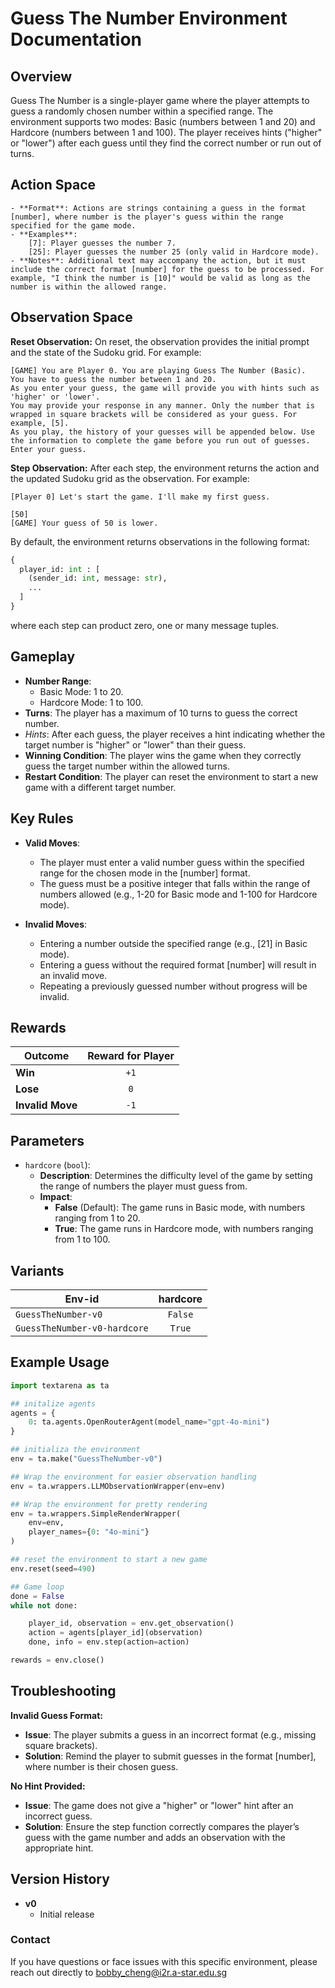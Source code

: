 # Guess The Number Environment Documentation

## Overview

Guess The Number is a single-player game where the player attempts to guess a randomly chosen number within a specified range. The environment supports two modes: Basic (numbers between 1 and 20) and Hardcore (numbers between 1 and 100). The player receives hints ("higher" or "lower") after each guess until they find the correct number or run out of turns.

## Action Space

    - **Format**: Actions are strings containing a guess in the format [number], where number is the player's guess within the range specified for the game mode.
    - **Examples**:
        [7]: Player guesses the number 7.
        [25]: Player guesses the number 25 (only valid in Hardcore mode).
    - **Notes**: Additional text may accompany the action, but it must include the correct format [number] for the guess to be processed. For example, "I think the number is [10]" would be valid as long as the number is within the allowed range.

## Observation Space
**Reset Observation:**
On reset, the observation provides the initial prompt and the state of the Sudoku grid. For example:
```plaintext
[GAME] You are Player 0. You are playing Guess The Number (Basic).
You have to guess the number between 1 and 20.
As you enter your guess, the game will provide you with hints such as 'higher' or 'lower'.
You may provide your response in any manner. Only the number that is wrapped in square brackets will be considered as your guess. For example, [5].
As you play, the history of your guesses will be appended below. Use the information to complete the game before you run out of guesses.
Enter your guess.
```

**Step Observation:**
After each step, the environment returns the action and the updated Sudoku grid as the observation. For example:
```plaintext
[Player 0] Let's start the game. I'll make my first guess.

[50]
[GAME] Your guess of 50 is lower.
```

By default, the environment returns observations in the following format:
```python
{
  player_id: int : [
    (sender_id: int, message: str),
    ...
  ]
}
```
where each step can product zero, one or many message tuples.

## Gameplay

- **Number Range**:
    - Basic Mode: 1 to 20.
    - Hardcore Mode: 1 to 100.
- **Turns**: The player has a maximum of 10 turns to guess the correct number.
- *Hints*: After each guess, the player receives a hint indicating whether the target number is "higher" or "lower" than their guess.
- **Winning Condition**: The player wins the game when they correctly guess the target number within the allowed turns.
- **Restart Condition**: The player can reset the environment to start a new game with a different target number.

## Key Rules

- **Valid Moves**:
    - The player must enter a valid number guess within the specified range for the chosen mode in the [number] format.
    - The guess must be a positive integer that falls within the range of numbers allowed (e.g., 1-20 for Basic mode and 1-100 for Hardcore mode).

- **Invalid Moves**:
    - Entering a number outside the specified range (e.g., [21] in Basic mode).
    - Entering a guess without the required format [number] will result in an invalid move.
    - Repeating a previously guessed number without progress will be invalid.

## Rewards
| Outcome          | Reward for Player  |
|------------------|:------------------:|
| **Win**          |       `+1`         |
| **Lose**         |       `0`          |
| **Invalid Move** |       `-1`         |

## Parameters

- `hardcore` (`bool`):
    - **Description**: Determines the difficulty level of the game by setting the range of numbers the player must guess from.
    - **Impact**:
        - **False** (Default): The game runs in Basic mode, with numbers ranging from 1 to 20.
        - **True**: The game runs in Hardcore mode, with numbers ranging from 1 to 100.

## Variants

| Env-id                       | hardcore  |
|------------------------------|:---------:|
| `GuessTheNumber-v0`          |   `False` |
| `GuessTheNumber-v0-hardcore` |   `True`  |

## Example Usage

```python
import textarena as ta

## initalize agents
agents = {
    0: ta.agents.OpenRouterAgent(model_name="gpt-4o-mini")
}

## initializa the environment
env = ta.make("GuessTheNumber-v0")

## Wrap the environment for easier observation handling
env = ta.wrappers.LLMObservationWrapper(env=env)

## Wrap the environment for pretty rendering
env = ta.wrappers.SimpleRenderWrapper(
    env=env,
    player_names={0: "4o-mini"}
)

## reset the environment to start a new game
env.reset(seed=490)

## Game loop
done = False
while not done:

    player_id, observation = env.get_observation()
    action = agents[player_id](observation)
    done, info = env.step(action=action)

rewards = env.close()
```

## Troubleshooting

**Invalid Guess Format:**

- **Issue**: The player submits a guess in an incorrect format (e.g., missing square brackets).
- **Solution**: Remind the player to submit guesses in the format [number], where number is their chosen guess.

**No Hint Provided:**

- **Issue**: The game does not give a "higher" or "lower" hint after an incorrect guess.
- **Solution**: Ensure the step function correctly compares the player’s guess with the game number and adds an observation with the appropriate hint.


## Version History
- **v0**
  - Initial release 


### Contact
If you have questions or face issues with this specific environment, please reach out directly to bobby_cheng@i2r.a-star.edu.sg